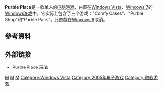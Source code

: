{{Expand language|1=en|time=2022-05-17T04:43:10+00:00}}
{{Unreferenced|time=2022-05-17T04:43:10+00:00}}
{{noteTA
|G1=IT
|G2=Windows
}}

'''Purble Place'''是一款单人的[[电脑游戏|电脑游戏]]，内置在[[Windows_Vista|Windows Vista]]、[[Windows_7|Windows 7]]的[[Windows|Windows]][[游戏|游戏]]中。它实际上包含了三个游戏："Comfy Cakes"、"Purble Shop"和"Purble Pairs"。此遊戲在[[Windows_8|Windows 8]]取消。

==參考資料==
<div class="references-small">
<references />
</div>

==外部链接==
*[http://windows.microsoft.com/zh-CN/windows7/Purble-Place-how-to-play Purble Place 玩法]{{Wayback|url=http://windows.microsoft.com/zh-CN/windows7/Purble-Place-how-to-play |date=20120106133452 }}

{{視窗應用程式}}

[[Category:益智遊戲|M]]
[[Category:Windows遊戲|M]]
[[Category:電子桌上遊戲|M]]
[[Category:Windows_Vista|Category:Windows Vista]]
[[Category:2005年电子游戏|Category:2005年电子游戏]]
[[Category:微软游戏|Category:微软游戏]]

{{windows-stub}}
{{Puzzle-videogame-stub}}
